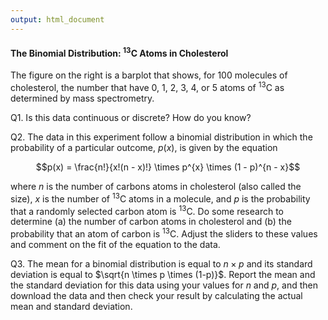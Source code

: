 ```yaml
---
output: html_document
---
```


#### The Binomial Distribution: ^13^C Atoms in Cholesterol

The figure on the right is a barplot that shows, for 100 molecules of cholesterol, the number that have 0, 1, 2, 3, 4, or 5 atoms of ^13^C as determined by mass spectrometry.

Q1. Is this data continuous or discrete? How do you know?

Q2. The data in this experiment follow a binomial distribution in which the probability of a particular outcome, $p(x)$, is given by the equation

$$p(x) = \frac{n!}{x!(n - x)!} \times p^{x} \times (1 - p)^{n - x}$$

where *n* is the number of carbons atoms in cholesterol (also called the size), *x* is the number of ^13^C atoms in a molecule, and *p* is the probability that a randomly selected carbon atom is ^13^C. Do some research to determine (a) the number of carbon atoms in cholesterol and (b) the probability that an atom of carbon is ^13^C. Adjust the sliders to these values and comment on the fit of the equation to the data.

Q3. The mean for a binomial distribution is equal to $n \times p$ and its standard deviation is equal to $\sqrt{n \times p \times (1-p)}$. Report the mean and the standard deviation for this data using your values for $n$ and $p$, and then download the data and then check your result by calculating the actual mean and standard deviation.
